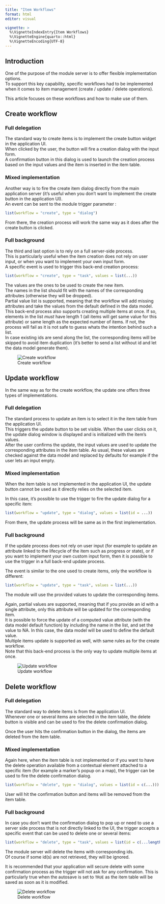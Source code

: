```yaml
---
title: "Item Workflows"
format: html
editor: visual

vignette: >
  %\VignetteIndexEntry{Item Workflows}
  %\VignetteEngine{quarto::html}
  %\VignetteEncoding{UTF-8}
---
```


## Introduction

One of the purpose of the module server is to offer flexible implementation options.\
To support this key capability, specific workflows had to be implemented when it comes to item management (create / update / delete operations).

This article focuses on these workflows and how to make use of them.

## Create workflow

### Full delegation

The standard way to create items is to implement the create button widget in the application UI.\
When clicked by the user, the button will fire a creation dialog with the input form.\
A confirmation button in this dialog is used to launch the creation process based on the input values and the item is inserted in the item table.

### Mixed implementation

Another way is to fire the create item dialog directly from the main application server (it's useful when you don't want to implement the create button in the application UI).\
An event can be sent to the module trigger parameter :

``` r
list(workflow = "create", type = "dialog")
```

From there, the creation process will work the same way as it does after the create button is clicked.

### Full background

The third and last option is to rely on a full server-side process.\
This is particularly useful when the item creation does not rely on user input, or when you want to implement your own input form.\
A specific event is used to trigger this back-end creation process:

``` r
list(workflow = "create", type = "task", values = list(...))
```

The values are the ones to be used to create the new item.\
The names in the list should fit with the names of the corresponding attributes (otherwise they will be dropped).\
Partial value list is supported, meaning that the workflow will add missing attributes and take the values from the default defined in the data model.\
This back-end process also supports creating multiple items at once. If so, elements in the list *must* have length 1 (all items will get same value for this attribute) or same length as the expected number of items. If not, the process will fail as it is not safe to guess whats the intention behind such a list.\
In case existing ids are send along the list, the corresponding items will be skipped to avoid item duplication (it's better to send a list without id and let the data model generate them).

![Create workflow](image/create_workflow.JPG)

## Update workflow

In the same way as for the create workflow, the update one offers three types of implementations.

### Full delegation

The standard process to update an item is to select it in the item table from the application UI.\
This triggers the update button to be set visible. When the user clicks on it, the update dialog window is displayed and is initialized with the item's values.\
After the user confirms the update, the input values are used to update the corresponding attributes in the item table. As usual, these values are checked against the data model and replaced by defaults for example if the user lets an input empty.

### Mixed implementation

When the item table is not implemented in the application UI, the update button cannot be used as it directly relies on the selected item.

In this case, it's possible to use the trigger to fire the update dialog for a specific item:

``` r
list(workflow = "update", type = "dialog", values = list(id = ...))
```

From there, the update process will be same as in the first implementation.

### Full background

If the update process does not rely on user input (for example to update an attribute linked to the lifecycle of the item such as progress or state), or if you want to implement your own custom input form, then it is possible to use the trigger in a full back-end update process.

The event is similar to the one used to create items, only the workflow is different:

``` r
list(workflow = "update", type = "task", values = list(...))
```

The module will use the provided values to update the corresponding items.

Again, partial values are supported, meaning that if you provide an id with a single attribute, only this attribute will be updated for the corresponding item.\
It is possible to force the update of a computed value attribute (with the data model default function) by including the name in the list, and set the value to NA. In this case, the data model will be used to define the default value.\
Multiple items update is supported as well, with same rules as for the create workflow.\
Note that this back-end process is the only way to update multiple items at once.

![Update workflow](image/update_workflow.jpg)

## Delete workflow

### Full delegation

The standard way to delete items is from the application UI.\
Whenever one or several items are selected in the item table, the delete button is visible and can be used to fire the delete confirmation dialog.

Once the user hits the confirmation button in the dialog, the items are deleted from the item table.

### Mixed implementation

Again here, when the item table is not implemented or if you want to have the delete operation available from a contextual element attached to a specific item (for example a marker's popup on a map), the trigger can be used to fire the delete confirmation dialog.

``` r
list(workflow = "delete", type = "dialog", values = list(id = c(...)))
```

User will hit the confirmation button and items will be removed from the item table.

### Full background

In case you don't want the confirmation dialog to pop up or need to use a server side process that is not directly linked to the UI, the trigger accepts a specific event that can be used to delete one or several items:

``` r
list(workflow = "delete", type = "task", values = list(id = c(...length())))
```

The module server will delete the items with corresponding ids.\
Of course if some id(s) are not retrieved, they will be ignored.

It is recommended that your application will secure delete with some confirmation process as the trigger will not ask for any confirmation. This is particularly true when the autosave is set to `TRUE` as the item table will be saved as soon as it is modified.

![Delete workflow](image/delete_workflow.jpg)
